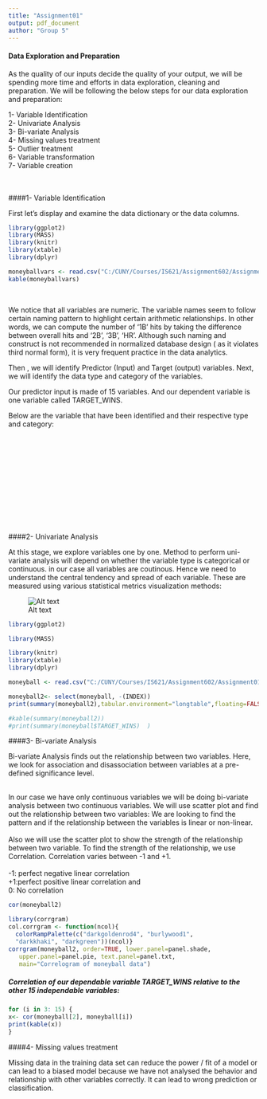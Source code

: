 ```yaml
---
title: "Assignment01"
output: pdf_document
author: "Group 5"
---
```





#### Data Exploration and Preparation \


As the quality of our inputs decide the quality of your output, we will be spending more time and efforts in data exploration, cleaning and preparation. We will be following the below steps for our data exploration and preparation:

1- Variable Identification \
2- Univariate Analysis \
3- Bi-variate Analysis\
4- Missing values treatment\
5- Outlier treatment\
6- Variable transformation\
7- Variable creation\
\
\


####1- Variable Identification\


First let's display and examine the data dictionary or the data columns.     


```r

library(ggplot2)
library(MASS)
library(knitr)
library(xtable)
library(dplyr)

moneyballvars <- read.csv("C:/CUNY/Courses/IS621/Assignment602/Assignment01/data/moneyballVars.csv")
kable(moneyballvars)

```

\

We notice that all variables are numeric.  The variable names seem to follow certain naming pattern to highlight certain arithmetic relationships.  In other words, we can compute the number of '1B' hits by taking the difference between overall hits and '2B', '3B', 'HR'. Although such naming and construct is not recommended in normalized database design ( as it violates third normal form), it is very frequent practice in the data analytics.
\


Then , we will identify Predictor (Input) and Target (output) variables. Next, we will identify the data type and category of the variables.

Our predictor input is made of 15 variables. And our dependent variable is one variable called TARGET_WINS.

Below are the variable that have been identified and their respective type and category:

![Alt text](C:\CUNY\Courses\IS621\Assignment602\Assignment01\dataexplore.pdf)  \

\



####2- Univariate Analysis \


At this stage, we explore variables one by one. Method to perform uni-variate analysis will depend on whether 
the variable type is categorical or continuous. in our case all variables are coutinous. Hence we need to understand 
the central tendency and spread of each variable. 
These are measured using various statistical metrics visualization methods:

![Alt text](C:\CUNY\Courses\IS621\Assignment602\Assignment01\fig2.png)



```r
library(ggplot2)

library(MASS)

library(knitr)
library(xtable)
library(dplyr)

moneyball <- read.csv("C:/CUNY/Courses/IS621/Assignment602/Assignment01/data/moneyball-training-data.csv")

moneyball2<- select(moneyball, -(INDEX))
print(summary(moneyball2),tabular.environment="longtable",floating=FALSE, format= "latex")

#kable(summary(moneyball2))
#print(summary(moneyball$TARGET_WINS)  )

```



####3- Bi-variate Analysis \


Bi-variate Analysis finds out the relationship between two variables. 
Here, we look for association and disassociation between variables at a pre-defined significance level. \
\

In our case we have only continuous variables we will be doing bi-variate analysis between two continuous variables.  We will use scatter plot and find out the relationship between two variables: 
We are looking to find the pattern and if the relationship between the variables is linear or non-linear. \
\
Also we will use the scatter plot to show the strength of the relationship between two variable. 
To find the strength of the relationship, we use Correlation. Correlation varies between -1 and +1. \
\
-1: perfect negative linear correlation \
+1:perfect positive linear correlation and  \
0: No correlation \



```r

cor(moneyball2) 

library(corrgram) 
col.corrgram <- function(ncol){   
  colorRampPalette(c("darkgoldenrod4", "burlywood1",
  "darkkhaki", "darkgreen"))(ncol)} 
corrgram(moneyball2, order=TRUE, lower.panel=panel.shade, 
   upper.panel=panel.pie, text.panel=panel.txt, 
   main="Correlogram of moneyball data")


```

##### Correlation of our dependable variable TARGET_WINS relative to the other 15 independable variables:



```r

for (i in 3: 15) {
x<- cor(moneyball[2], moneyball[i])
print(kable(x))
}
```



####4- Missing values treatment\


Missing data in the training data set can reduce the power / fit of a model or can lead to a biased model because we have not analysed the behavior and relationship with other variables correctly. It can lead to wrong prediction or classification.

